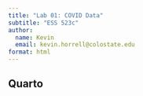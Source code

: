 ```yaml
---
title: "Lab 01: COVID Data"
subtitle: "ESS 523c"
author:
  name: Kevin
  email: kevin.horrell@colostate.edu
format: html
---
```


## Quarto

```r

```

